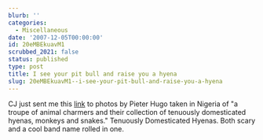 ```yaml
---
blurb: ''
categories:
  - Miscellaneous
date: '2007-12-05T00:00:00'
id: 20eMBEkuavM1
scrubbed_2021: false
status: published
type: post
title: I see your pit bull and raise you a hyena
slug: 20eMBEkuavM1--i-see-your-pit-bull-and-raise-you-a-hyena
---
```


CJ just sent me this
[link](http://www.pieterhugo.com/nigeria/index.html) to photos by
Pieter Hugo taken in Nigeria of "a troupe of animal charmers and
their collection of tenuously domesticated hyenas, monkeys and
snakes." Tenuously Domesticated Hyenas. Both scary and a cool band
name rolled in one.
